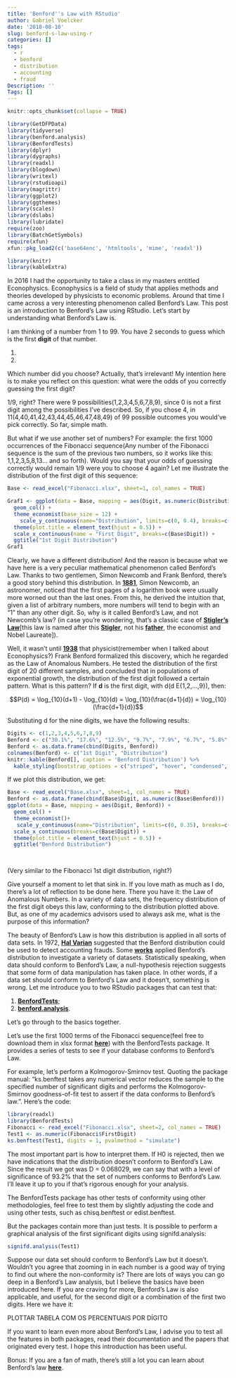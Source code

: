 ```yaml
---
title: 'Benford''s Law with RStudio'
author: Gabriel Voelcker
date: '2018-08-10'
slug: benford-s-law-using-r
categories: []
tags:
  - r
  - benford
  - distribution
  - accounting
  - fraud
Description: ''
Tags: []
---
```

```r
knitr::opts_chunk$set(collapse = TRUE)
```

```r
library(GetDFPData)
library(tidyverse)
library(benford.analysis)
library(BenfordTests)
library(dplyr)
library(dygraphs)
library(readxl)
library(blogdown)
library(writexl)
library(rstudioapi)
library(magrittr)
library(ggplot2)
library(ggthemes)
library(scales)
library(dslabs)
library(lubridate)
require(zoo)
library(BatchGetSymbols)
require(xfun)
xfun::pkg_load2(c('base64enc', 'htmltools', 'mime', 'readxl'))

library(knitr)
library(kableExtra)

```
In 2016 I had the opportunity to take a class in my masters entitled Econophysics. Econophysics is a field of study that applies methods and theories developed by physicists to economic problems. Around that time I came across a very interesting phenomenon called Benford's Law. This post is an introduction to Benford's Law using RStudio. Let's start by understanding what Benford's Law is.

I am thinking of a number from 1 to 99. You have 2 seconds to guess which is the first **digit** of that number. 

1.

2.

Which number did you choose? Actually, that's irrelevant! My intention here is to make you reflect on this question: what were the odds of you correctly guessing the first digit? 

1/9, right? There were 9 possibilities(1,2,3,4,5,6,7,8,9), since 0 is not a first digit among the possibilities I've described. So, if you chose 4, in 11(4,40,41,42,43,44,45,46,47,48,49) of 99 possible outcomes you would've pick correctly. So far, simple math. 

But what if we use another set of numbers? For example: the first 1000 occurrences of the Fibonacci sequence(Any number of the Fibonacci sequence is the sum of the previous two numbers, so it works like this: 1,1,2,3,5,8,13... and so forth). Would you say that your odds of guessing correctly would remain 1/9 were you to choose 4 again? Let me illustrate the distribution of the first digit of this sequence:

```r
Base <- read_excel("Fibonacci.xlsx", sheet=1, col_names = TRUE)
```

```r
Graf1 <- ggplot(data = Base, mapping = aes(Digit, as.numeric(Distribution))) +
  geom_col() +
  theme_economist(base_size = 12) +
    scale_y_continuous(name="Distribution", limits=c(0, 0.4), breaks=c(0,0.1,0.2,0.3,0.4), labels = percent) +
  theme(plot.title = element_text(hjust = 0.5)) +
  scale_x_continuous(name = "First Digit", breaks=c(Base$Digit)) + 
  ggtitle("1st Digit Distribution")
Graf1
```

Clearly, we have a different distribution! And the reason is because what we have here is a very peculiar mathematical phenomenon called Benford's Law. Thanks to two gentlemen, Simon Newcomb and Frank Benford, there's a good story behind this distribution. In [**1881**](http://gerry.lamost.org/upload/newcomb.pdf), Simon Newcomb, an astronomer, noticed that the first pages of a logarithm book were usually more worned out than the last ones. From this, he derived the intuition that, given a list of arbitrary numbers, more numbers will tend to begin with an "1" than any other digit. So, why is it called Benford's Law, and not Newcomb's law? (in case you're wondering, that's a classic case of [**Stigler's Law**](https://io9.gizmodo.com/5820736/stiglers-law-why-nothing-in-science-is-ever-named-after-its-actual-discoverer)[this law is named after this [**Stigler**](https://galton.uchicago.edu/faculty/stigler.shtml), not his [**father**](https://research.chicagobooth.edu/stigler/about/george-stigler), the economist and Nobel Laureate]).

Well, it wasn't until [**1938**](https://www.jstor.org/stable/984802?seq=1#page_scan_tab_contents) that physicist(remember when I talked about Econophysics?) Frank Benford formalized this discovery, which he regarded as the Law of Anomalous Numbers. He tested the distribution of the first digit of 20 different samples, and concluded that in populations of exponential growth, the distribution of the first digit followed a certain pattern. What is this pattern? If **d** is the first digit, with d(d E{1,2,...,9}), then: 

$$P(d) = \log_{10}(d+1) - \log_{10}(d) = \log_{10}(\frac{d+1}{d}) = \log_{10}(\frac{d+1}{d})$$

Substituting d for the nine digits, we have the following results:

```r
Digits <- c(1,2,3,4,5,6,7,8,9)
Benford <- c("30.1%", "17.6%", "12.5%", "9.7%", "7.9%", "6.7%", "5.8%", "5.1%","4.6%")
Benford <- as.data.frame(cbind(Digits, Benford))
colnames(Benford) <- c("1st Digit", "Distribution")
knitr::kable(Benford[], caption = 'Benford Distribution') %>%
  kable_styling(bootstrap_options = c("striped", "hover", "condensed", full_width = F))
```

If we plot this distribution, we get:

```r
Base <- read_excel("Base.xlsx", sheet=1, col_names = TRUE)
Benford <- as.data.frame(cbind(Base$Digit, as.numeric(Base$Benford)))
ggplot(data = Base, mapping = aes(Digit, Benford)) +
  geom_col() +
  theme_economist()+
   scale_y_continuous(name="Distribution", limits=c(0, 0.35), breaks=c(0,0.05,0.1,0.15,0.2,0.25,0.3,0.35), labels = percent) +
  scale_x_continuous(breaks=c(Base$Digit)) + 
  theme(plot.title = element_text(hjust = 0.5)) +
  ggtitle("Benford Distribution")

  
```

(Very similar to the Fibonacci 1st digit distribution, right?)

Give yourself a moment to let that sink in. If you love math as much as I do, there's a lot of reflection to be done here. There you have it: the Law of Anomalous Numbers. In a variety of data sets, the frequency distribution of the first digit obeys this law, conforming to the distribution plotted above. But, as one of my academics advisors used to always ask me, what is the purpose of this information? 

The beauty of Benford's Law is how this distribution is applied in all sorts of data sets. In 1972, [**Hal Varian**](http://people.ischool.berkeley.edu/~hal/) suggested that the Benford distribution could be used to detect accounting frauds. Some [**w**](https://search.proquest.com/openview/7d019c616546c4c5da54cba2c85d136d/1?pq-origsite=gscholar&cbl=31718)[**o**](https://www.db-thueringen.de/servlets/MCRFileNodeServlet/dbt_derivate_00028759/ilm1-2013200266.pdf)[**r**](http://jhr.uwpress.org/content/44/1/1.short)[**k**](https://amstat.tandfonline.com/doi/abs/10.1198/000313007X223496)[**s**](https://www.ams.org/journals/proc/1995-123-03/S0002-9939-1995-1233974-8/) applied Benford's distribution to investigate a variety of datasets. Statistically speaking, when data should conform to Benford's Law, a null-hypothesis rejection suggests that some form of data manipulation has taken place. In other words, if a data set should conform to Benford's Law and it doesn't, something is wrong. Let me introduce you to two RStudio packages that can test that:

1)  [**BenfordTests**](https://cran.r-project.org/web/packages/BenfordTests/BenfordTests.pdf);  
2) [**benford.analysis**](https://cran.r-project.org/web/packages/benford.analysis/benford.analysis.pdf). 

Let's go through to the basics together. 

Let's use the first 1000 terms of the Fibonacci sequence(feel free to download them in xlsx format [**here**](https://github.com/gvoelcker/Site-Gabriel/blob/master/content/post/Fibonacci.xlsx)) with the BenfordTests package. It provides a series of tests to see if your database conforms to Benford's Law. 

For example, let's perform a Kolmogorov-Smirnov test. Quoting the package manual: "ks.benftest takes any numerical vector reduces the sample to the specified number of significant digits and performs the Kolmogorov-Smirnov goodness-of-fit test to assert if the data conforms to Benford’s law.". Here's the code:

```r
library(readxl)
library(BenfordTests)
Fibonacci <- read_excel("Fibonacci.xlsx", sheet=2, col_names = TRUE)
Test1 <- as.numeric(Fibonacci$FirstDigit)
ks.benftest(Test1, digits = 1, pvalmethod = "simulate")
```

The most important part is how to interpret them. If H0 is rejected, then we have indications that the distribution doesn't conform to Benford's Law. Since the result we got was D = 0.068029, we can say that with a level of significance of 93.2% that the set of numbers conforms to Benford's Law. I'll leave it up to you if that's rigorous enough for your analysis.

The BenfordTests package has other tests of conformity using other methodologies, feel free to test them by slightly adjusting the code and using other tests, such as chisq.benftest or edist.benftest.

But the packages contain more than just tests. It is possible to perform a graphical analysis of the first significant digits using signifd.analysis: 

```r
signifd.analysis(Test1)
```

Suppose our data set should conform to Benford's Law but it doesn't. Wouldn't you agree that zooming in in each number is a good way of trying to find out where the non-conformity is? There are lots of ways you can go deep in a Benford's Law analysis, but I believe the basics have been introduced here. 
If you are craving for more, Benford's Law is also applicable, and useful, for the second digit or a combination of the first two digits. Here we have it:

PLOTTAR TABELA COM OS PERCENTUAIS POR DÍGITO

If you want to learn even more about Benford's Law, I advise you to test all the features in both packages, read their documentation and the papers that originated every test. I hope this introduction has been useful.  

Bonus: If you are a fan of math, there's still a lot you can learn about Benford's law [**here**](http://mathworld.wolfram.com/BenfordsLaw.html).
